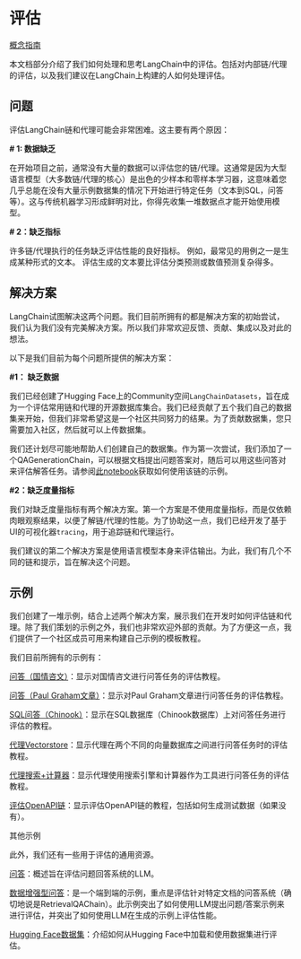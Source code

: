 评估
===========================================================






>
>
[概念指南](https://docs.langchain.com/docs/use-cases/evaluation)
>
>




本文档部分介绍了我们如何处理和思考LangChain中的评估。包括对内部链/代理的评估，以及我们建议在LangChain上构建的人如何处理评估。



问题
-------------------------------------------------------------



评估LangChain链和代理可能会非常困难。这主要有两个原因：



**# 1: 数据缺乏**



在开始项目之前，通常没有大量的数据可以评估您的链/代理。这通常是因为大型语言模型（大多数链/代理的核心）是出色的少样本和零样本学习器，这意味着您几乎总能在没有大量示例数据集的情况下开始进行特定任务（文本到SQL，问答等）。这与传统机器学习形成鲜明对比，你得先收集一堆数据点才能开始使用模型。


**# 2：缺乏指标**

许多链/代理执行的任务缺乏评估性能的良好指标。
例如，最常见的用例之一是生成某种形式的文本。
评估生成的文本要比评估分类预测或数值预测复杂得多。



解决方案
---------------------------------------------------------------


LangChain试图解决这两个问题。我们目前所拥有的都是解决方案的初始尝试，我们认为我们没有完美解决方案。所以我们非常欢迎反馈、贡献、集成以及对此的想法。

以下是我们目前为每个问题所提供的解决方案：


**#1： 缺乏数据**

我们已经创建了Hugging Face上的Community空间`LangChainDatasets`，旨在成为一个评估常用链和代理的开源数据库集合。我们已经贡献了五个我们自己的数据集来开始，但我们非常希望这是一个社区共同努力的结果。为了贡献数据集，您只需要加入社区，然后就可以上传数据集。

我们还计划尽可能地帮助人们创建自己的数据集。作为第一次尝试，我们添加了一个QAGenerationChain，可以根据文档提出问题答案对，随后可以用这些问答对来评估解答任务。请参阅[此notebook](./evaluation/qa_generation)获取如何使用该链的示例。


**#2：缺乏度量指标**

我们对缺乏度量指标有两个解决方案。第一个方案是不使用度量指标，而是仅依赖肉眼观察结果，以便了解链/代理的性能。为了协助这一点，我们已经开发了基于UI的可视化器`tracing`，用于追踪链和代理运行。

我们建议的第二个解决方案是使用语言模型本身来评估输出。为此，我们有几个不同的链和提示，旨在解决这个问题。

示例
---------------------------------------------------------------

我们创建了一堆示例，结合上述两个解决方案，展示我们在开发时如何评估链和代理。除了我们策划的示例之外，我们也非常欢迎外部的贡献。为了方便这一点，我们提供了一个社区成员可用来构建自己示例的模板教程。

我们目前所拥有的示例有：

[问答（国情咨文）](./evaluation/qa_benchmarking_sota)：显示对国情咨文进行问答任务的评估教程。

[问答（Paul Graham文章）](./evaluation/qa_benchmarking_pg)：显示对Paul Graham文章进行问答任务的评估教程。

[SQL问答（Chinook）](./evaluation/sql_qa_benchmarking_chinook)：显示在SQL数据库（Chinook数据库）上对问答任务进行评估的教程。

[代理Vectorstore](./evaluation/agent_vectordb_sota_pg)：显示代理在两个不同的向量数据库之间进行问答任务时的评估教程。

[代理搜索+计算器](./evaluation/agent_benchmarking)：显示代理使用搜索引擎和计算器作为工具进行问答任务的评估教程。

[评估OpenAPI链](./evaluation/openapi_eval)：显示评估OpenAPI链的教程，包括如何生成测试数据（如果没有）。

其他示例

此外，我们还有一些用于评估的通用资源。

[问答](./evaluation/question_answering)：概述旨在评估问题回答系统的LLM。

[数据增强型问答](./evaluation/data_augmented_question_answering)：是一个端到端的示例，重点是评估针对特定文档的问答系统（确切地说是RetrievalQAChain）。此示例突出了如何使用LLM提出问题/答案示例来进行评估，并突出了如何使用LLM在生成的示例上评估性能。

[Hugging Face数据集](./evaluation/huggingface_datasets)：介绍如何从Hugging Face中加载和使用数据集进行评估。